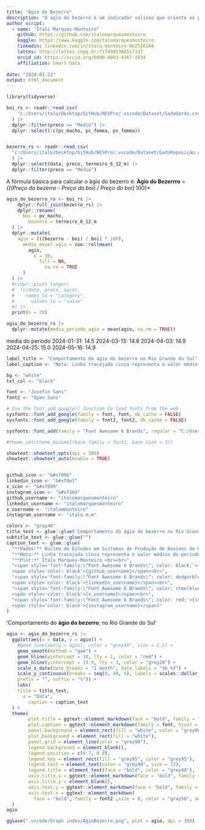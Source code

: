```yaml
---
title: "Ágio do Bezerro"
description: "O ágio do bezerro é um indicador valioso que orienta os produtores na tomada de decisões embasadas, contribuindo para operações mais rentáveis e sustentáveis no agronegócio."
author script: 
  - name: "Ítalo Marques-Monteiro"
    github: https://github.com/italomarquesmonteiro
    kaggle: https://www.kaggle.com/talomarquesmonteiro
    linkedin: linkedin.com/in/ítalo-monteiro-0b2516144
    lattes: http://lattes.cnpq.br/7174985368517137
    orcid_id: https://orcid.org/0000-0003-4367-1034
    affiliation: Smart Data
        
date: "2024-01-23"
output: html_document
---
```


```r
library(tidyverse)
```

```r
boi_rs <- readr::read_csv(
    "c:/Users/italo/Desktop/GitHub/NESPro/.vscode/Dataset/GadoGordo.csv" # nolint
  ) |>
  dplyr::filter(preco == "Médio") |>
  dplyr::select(!c(pc_macho, pc_femea, pv_femea))


bezerro_rs <- readr::read_csv(
  "c:/Users/italo/Desktop/GitHub/NESPro/.vscode/Dataset/GadoReposição.csv" # nolint
  ) |>
  dplyr::select(data, preco, terneiro_6_12_m) |>
  dplyr::filter(preco == "Médio")
```

A fórmula básica para calcular o ágio do bezerro é:
  **Ágio do Bezerrro** = *{[(Preço do bezerro - Preço do boi) / Preço do boi] * 100}*

```r
agio_do_bezerro_rs <- boi_rs |>
    dplyr::full_join(bezerro_rs) |>
    dplyr::rename(
      boi = pv_macho,
        bezerro = terneiro_6_12_m
  ) |>
  dplyr::mutate(
    agio = (((bezerro - boi) / boi) * 100),
      media_movel_agio = zoo::rollmean(
        agio,
          k = 30,
            fill = NA,
              na.rm = TRUE
      )
  ) |>
  #tidyr::pivot_longer(
  #  !c(data, preco, agio),
  #    names_to = "category",
  #      values_to = "value"
  #) |>
  print(n = 20)
```

```r
agio_do_bezerro_rs |>
  dplyr::mutate(media_periodo_agio = mean(agio, na.rm = TRUE))
```

media do periodo 
2024-01-31: 14.5
2024-03-13: 14.8
2024-04-03: 14.9
2024-04-25: 15.0
2024-05-16: 14.9


```r
label_title <- "Comportamento do ágio do bezerro no Rio Grande do Sul" # nolint
label_caption <- "Nota: Linha tracejada cinza representa o valor médio do período. /nOs valores do preço da arroba são referentes as mesmas datas de divulgação em ambas as praças  /nDados do boi gordo RS: Núcleo de Estudos em Sistemas de Produção de Bovinos de Corte e Cadeia Produtiva (NESPro) /nPlot: @italo.m.m" # nolint
```


```r
bg <- "white"
txt_col <- "black"

font <- "Josefin Sans"
font2 <- "Open Sans"

# Use the font_add_google() function to load fonts from the web
sysfonts::font_add_google(family = font, font, db_cache = FALSE)
sysfonts::font_add_google(family = font2, font2, db_cache = FALSE)

sysfonts::font_add(family = "Font Awesome 6 Brands", regular = "C:/Users/italo/AppData/Local/Microsoft/Windows/Fonts/Font Awesome 6 Brands-Regular-400.otf") # nolint

#theme_set(theme_minimal(base_family = font2, base_size = 3))

showtext::showtext_opts(dpi = 300)
showtext::showtext_auto(enable = TRUE)


github_icon <- "&#xf09b"
linkedin_icon <- "&#xf0e1"
x_icon <- "&#xf099"
instagram_icon <- "&#xf16d"
github_username <- "italomarquesmonteiro"
linkedin_username <- "italomarquesmonteiro"
x_username <- "italommonteiro"
instagram_username <- "italo.m.m"

colors <- "gray40"
title_text <- glue::glue('Comportamento do ágio do bezerro no Rio Grande do Sul') # nolint
subtitle_text <- glue::glue("")
caption_text <- glue::glue(
  "**Dados:** Núcleo de Estudos em Sistemas de Produção de Bovinos de Corte e Cadeia Produtiva (NESPro)<br>", # nolint
  "**Nota:** Linha tracejada cinza representa o valor médios do período<br>",
  "**Plot:** Ítalo Marques-Monteiro <br><br>",
  "<span style='font-family:\"Font Awesome 6 Brands\"; color: black;'>{github_icon};</span> 
  <span style='color: black'>{github_username}</span><br>",
  "<span style='font-family:\"Font Awesome 6 Brands\"; color: dodgerblue4;'>{linkedin_icon};</span> 
  <span style='color: black'>{linkedin_username}</span><br>",
  "<span style='font-family:\"Font Awesome 6 Brands\"; color: steelblue;'>{x_icon};</span>
  <span style='color: black'>{x_username}</span><br>",
  "<span style='font-family:\"Font Awesome 6 Brands\"; color: red;'>{instagram_icon};</span>
  <span style='color: black'>{instagram_username}</span>"
)
```


'Comportamento do <span style="color:{}">**ágio do bezerro**;</span> no Rio Grande do Sul'
```r
agio <- agio_do_bezerro_rs |>
  ggplot(aes(x = data, y = agio)) +
    #geom_line(aes(y = agio), color = "grey40", size = 1.5) +
    geom_smooth(method = "gam") +
    geom_hline(yintercept = 30, lty = 1, color = "red") +
    geom_hline(yintercept = 14.9, lty = 3, color = "grey20") +
    scale_x_date(date_breaks = "1 month", date_labels = "%b %Y") +
    scale_y_continuous(breaks = seq(0, 40, 5), labels = scales::dollar_format(
    prefix = "", suffix = "%")) +
    labs(
    title = title_text,
      x = "Data",
        caption = caption_text
  ) +
  theme(
        plot.title = ggtext::element_markdown(face = "bold", family = font, size = 25, hjust = 0, color = "gray40",), # nolint
        plot.caption = ggtext::element_markdown(family = font, hjust = 0, margin = margin(10,0,0,0), size = 8, color = txt_col, lineheight = 1.2), # nolint
        panel.background = element_rect(fill = "white", color = "grey90"),
        plot.background = element_rect(fill = "white"),
        panel.grid = element_line(color = "grey90"),
        legend.background = element_blank(),
        legend.position = c(0.7, 0.8),
        legend.key = element_rect(fill = "grey95", color = "grey95"),
        legend.text = element_text(color = "grey40", size = 12),
        legend.title = element_text(face = "bold", color = "grey40"),
        axis.title.x = ggtext::element_markdown(face = "bold", family = font,size = 15, hjust = 0, color = "gray50"), # nolint,
        axis.title.y = element_blank(),
        axis.text.y = ggtext::element_markdown(face = "bold", family = font2,size = 8, hjust = 0, color = "gray50"), # nolint,
        axis.text.x = ggtext::element_markdown(
          face = "bold", family = font2 ,size = 8, color = "gray50", angle=60, hjust=1) # nolint
  )
agio
```

```r
ggsave(".vscode/Graph index/AgioBezerro.png", plot = agio, dpi = 300)
```
